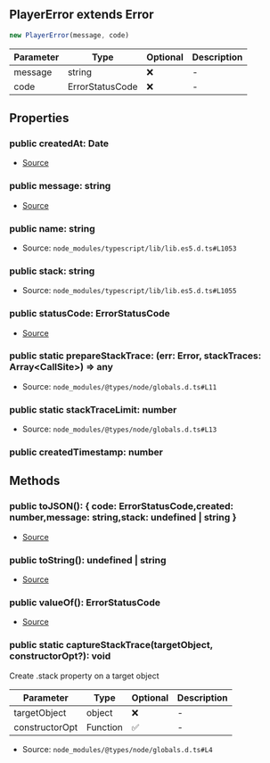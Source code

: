## PlayerError extends Error

```typescript
new PlayerError(message, code)
```
| Parameter | Type | Optional | Description |
| ----------- | ----------- | ----------- | ----------- |
| message | string | ❌ | - |
| code | ErrorStatusCode | ❌ | - |

## Properties
### public  createdAt: Date
- [Source](https://github.com/Androz2091/discord-player/blob/0ea7a3e/packages/discord-player/src/Structures/PlayerError.ts#L21)
### public  message: string
- [Source](https://github.com/Androz2091/discord-player/blob/0ea7a3e/packages/discord-player/src/Structures/PlayerError.ts#L19)
### public  name: string
- Source: `node_modules/typescript/lib/lib.es5.d.ts#L1053`
### public  stack: string
- Source: `node_modules/typescript/lib/lib.es5.d.ts#L1055`
### public  statusCode: ErrorStatusCode
- [Source](https://github.com/Androz2091/discord-player/blob/0ea7a3e/packages/discord-player/src/Structures/PlayerError.ts#L20)
### public static prepareStackTrace: (err: Error, stackTraces: Array\<CallSite>) => any
- Source: `node_modules/@types/node/globals.d.ts#L11`
### public static stackTraceLimit: number
- Source: `node_modules/@types/node/globals.d.ts#L13`
### public  createdTimestamp: number

## Methods
### public  toJSON(): \{ code: ErrorStatusCode,created: number,message: string,stack: undefined \| string }
- [Source](https://github.com/Androz2091/discord-player/blob/0ea7a3e/packages/discord-player/src/Structures/PlayerError.ts#L41)
### public  toString(): undefined \| string
- [Source](https://github.com/Androz2091/discord-player/blob/0ea7a3e/packages/discord-player/src/Structures/PlayerError.ts#L50)
### public  valueOf(): ErrorStatusCode
- [Source](https://github.com/Androz2091/discord-player/blob/0ea7a3e/packages/discord-player/src/Structures/PlayerError.ts#L37)
### public static captureStackTrace(targetObject, constructorOpt?): void
Create .stack property on a target object




| Parameter | Type | Optional | Description |
| ----------- | ----------- | ----------- | ----------- |
| targetObject | object | ❌ | - |
| constructorOpt | Function | ✅ | - |


- Source: `node_modules/@types/node/globals.d.ts#L4`